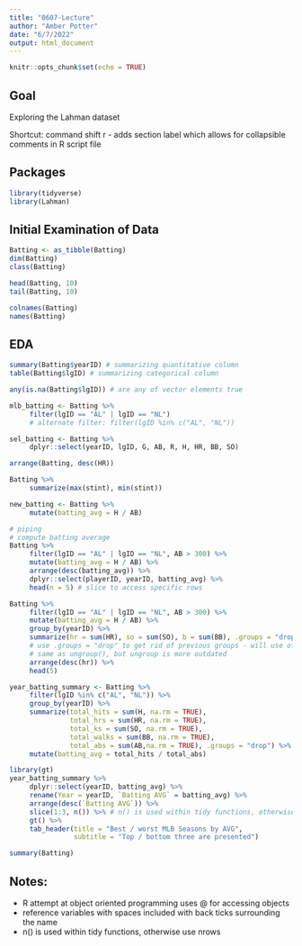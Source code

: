 ```yaml
---
title: "0607-Lecture"
author: "Amber Potter"
date: "6/7/2022"
output: html_document
---
```


```r
knitr::opts_chunk$set(echo = TRUE)
```

## Goal

Exploring the Lahman dataset

Shortcut: command shift r - adds section label which allows for collapsible comments in R script file

## Packages

```r
library(tidyverse)
library(Lahman)
```


## Initial Examination of Data

```r
Batting <- as_tibble(Batting)
dim(Batting)
class(Batting)

head(Batting, 10)
tail(Batting, 10)

colnames(Batting)
names(Batting)
```

## EDA

```r
summary(Batting$yearID) # summarizing quantitative column
table(Batting$lgID) # summarizing categorical column

any(is.na(Batting$lgID)) # are any of vector elements true

mlb_batting <- Batting %>%
     filter(lgID == "AL" | lgID == "NL")
     # alternate filter: filter(lgID %in% c("AL", "NL"))

sel_batting <- Batting %>%
     dplyr::select(yearID, lgID, G, AB, R, H, HR, BB, SO)

arrange(Batting, desc(HR))

Batting %>%
     summarize(max(stint), min(stint))

new_batting <- Batting %>%
     mutate(batting_avg = H / AB)

# piping
# compute batting average
Batting %>%
     filter(lgID == "AL" | lgID == "NL", AB > 300) %>%
     mutate(batting_avg = H / AB) %>%
     arrange(desc(batting_avg)) %>%
     dplyr::select(playerID, yearID, batting_avg) %>%
     head(n = 5) # slice to access specific rows

Batting %>%
     filter(lgID == "AL" | lgID == "NL", AB > 300) %>%
     mutate(batting_avg = H / AB) %>%
     group_by(yearID) %>%
     summarize(hr = sum(HR), so = sum(SO), b = sum(BB), .groups = "drop") %>% 
     # use .groups = "drop" to get rid of previous groups - will use often
     # same as ungroup(), but ungroup is more outdated
     arrange(desc(hr)) %>%
     head(5)

year_batting_summary <- Batting %>%
     filter(lgID %in% c("AL", "NL")) %>%
     group_by(yearID) %>%
     summarize(total_hits = sum(H, na.rm = TRUE),
               total_hrs = sum(HR, na.rm = TRUE),
               total_ks = sum(SO, na.rm = TRUE),
               total_walks = sum(BB, na.rm = TRUE),
               total_abs = sum(AB,na.rm = TRUE), .groups = "drop") %>%
     mutate(batting_avg = total_hits / total_abs)

library(gt)
year_batting_summary %>%
     dplyr::select(yearID, batting_avg) %>%
     rename(Year = yearID, `Batting AVG` = batting_avg) %>%
     arrange(desc(`Batting AVG`)) %>%
     slice(1:3, n()) %>% # n() is used within tidy functions, otherwise use nrows
     gt() %>%
     tab_header(title = "Best / worst MLB Seasons by AVG",
                subtitle = "Top / bottom three are presented")

summary(Batting)
```

## Notes: 

- R attempt at object oriented programming uses @ for accessing objects
- reference variables with spaces included with back ticks surrounding the name
- n() is used within tidy functions, otherwise use nrows



